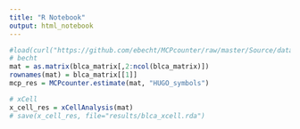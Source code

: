 ---
title: "R Notebook"
output: html_notebook
---

```{r}
#load(curl("https://github.com/ebecht/MCPcounter/raw/master/Source/data/MCPcounterExampleData.RData"))
# becht
mat = as.matrix(blca_matrix[,2:ncol(blca_matrix)])
rownames(mat) = blca_matrix[[1]]
mcp_res = MCPcounter.estimate(mat, "HUGO_symbols")
```


```{r}
# xCell
x_cell_res = xCellAnalysis(mat)
# save(x_cell_res, file="results/blca_xcell.rda")
```